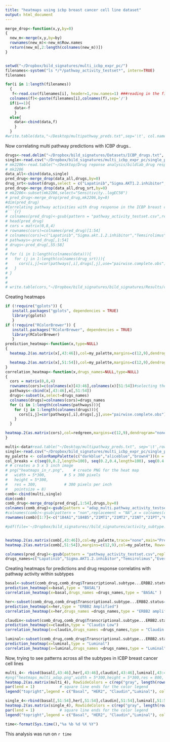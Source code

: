 ```yaml
---
title: "heatmaps using icbp breast cancer cell line dataset"
output: html_document
---
```


```r
merge_drop<-function(x,y,by=0)
{
  new_m<-merge(x,y,by=by)
  rownames(new_m)<-new_m$Row.names
  return(new_m[,2:length(colnames(new_m))])
}


setwd("~/Dropbox/bild_signatures/multi_icbp_expr_pc/")
filenames<-system("ls */*/pathway_activity_testset*", intern=TRUE)
filenames

for(i in 1:length(filenames))
  {
   f<-read.csv(filenames[i], header=1,row.names=1) ###reading in the filess one at a time
  colnames(f)<-paste(filenames[i],colnames(f),sep='/')
  if(i==1){
    data<-f
    }
  else{
    data<-cbind(data,f)
    }
  }
#write.table(data,"~/Desktop/multipathway_preds.txt",sep='\t', col.names = NA,quote=F)
```

Now correlating multi pathway predictions with ICBP drugs..
```r
drugs<-read.delim("~/Dropbox/bild_signatures/Datasets/ICBP_drugs.txt", header=1, sep='\t',row.names=1)
single<-read.csv("~/Dropbox/bild_signatures/multi_icbp_expr_pc/single_pathway_results.csv", row.names=1,header=1)
# mk2206<-read.table("~/Desktop/Drug reponse analysis/bildlab_drug response/mk2206.txt",sep='\t',row.names=1,header=1)
# mk2206
data_all<-cbind(data,single)
pred_drug<-merge_drop(data_all,drugs,by=0)
drug_srt<-subset(drugs,select = c("Lapatinib","Sigma.AKT1.2.inhibitor","Temsirolimus","Everolimus"))
pred_drug<-merge_drop(data_all,drug_srt,by=0)
# mk2206<-subset(mk2206,select="Sensitivity..logEC50")
# pred_drug<-merge_drop(pred_drug,mk2206,by=0)
#dim(pred_drug)
#Correlating pathway activities with drug response in the ICBP breast cancer cell lines
#```{r}
# colnames(pred_drug)<-gsub(pattern = "pathway_activity_testset.csv",replacement = "",x = colnames(pred_drug))
# head(pred_drug)
# cors = matrix(0,8,4)
# rownames(cors)=colnames(pred_drug)[1:54]
# colnames(cors)=c("Lapatinib","Sigma.akt.1.2.inhibitor","Temsirolimus","Everolimus")
# pathways<-pred_drug[,1:54]
# drugs<-pred_drug[,55:58]
# 
# for (i in 1:length(colnames(data))){
#   for (j in 1:length(colnames(drug_srt))){
#     cors[i,j]=cor(pathways[,i],drugs[,j],use="pairwise.complete.obs")
#   }
# }
# 
# 
# write.table(cors,"~/Dropbox/bild_signatures/bild_signatures/Results/cor_mat_lapatinib_sigma_akt_ever_temsirolimus.txt",sep = '\t',col.names = NA,quote=F)

```


Creating heatmaps
```r

if (!require("gplots")) {
   install.packages("gplots", dependencies = TRUE)
   library(gplots)
   }
if (!require("RColorBrewer")) {
   install.packages("RColorBrewer", dependencies = TRUE)
   library(RColorBrewer)
   }
prediction_heatmap<-function(x,type=NULL)
{
  heatmap.2(as.matrix(x[,43:46]),col=my_palette,margins=c(12,9),dendrogram="none", trace="none",main=paste(type,"Multi Adap Pathway","Activation Status",sep = "\n"),Rowv = NULL, Colv = NULL,cellnote = round(x[,43:46],digits = 2),notecol = 'black',density.info = "none",scale = 'row')

  heatmap.2(as.matrix(x[,51:54]),col=my_palette,margins=c(12,9),dendrogram="none",Rowv = NULL, Colv = NULL, trace="none",main=paste(type,"Single Adap Pathway"," Activation Status",sep = "\n"),cellnote = round(x[,51:54],digits = 2),notecol = 'black',density.info = 'none',scale = 'row')
}
correlation_heatmap<-function(x,drugs_names=NULL,type=NULL)
{
  cors = matrix(0,8,4)
  rownames(cors)=c(colnames(x)[43:46],colnames(x)[51:54])#selecting the adaptive multipathway and single pathway prediction columns
  pathways<-cbind(x[,43:46],x[,51:54])
  drugs<-subset(x,select=drugs_names)
  colnames(drugs)=colnames(cors)=drugs_names
  for (i in 1:length(colnames(pathways))){
    for (j in 1:length(colnames(drugs))){
      cors[i,j]=cor(pathways[,i],drugs[,j],use="pairwise.complete.obs")
    }
  }

heatmap.2(as.matrix(cors),col=redgreen,margins=c(12,9),dendrogram="none",Rowv = NULL, Colv = NULL, trace="none",main=paste("Correlations of predicted ","pathway activation with"," drug response in",type,sep='\n '),cellnote = round(cors,digits = 2),notecol = 'black',density.info = 'none')
}

multi<-data#read.table("~/Desktop/multipathway_preds.txt", sep='\t',row.names=1,header=1)
single<-read.csv("~/Dropbox/bild_signatures/multi_icbp_expr_pc/single_pathway_results.csv", row.names=1,header=1)
my_palette <- colorRampPalette(c("darkblue","aliceblue","brown4"))(n = 299)
col_breaks = c(seq(0,0.2,length=100), seq(0.2,0.4,length=100), seq(0.4,1,length=100)) 
# # creates a 5 x 5 inch image
# png("heatmaps_in_r.png",    # create PNG for the heat map        
#   width = 5*300,        # 5 x 300 pixels
#   height = 5*300,
#   res = 300,            # 300 pixels per inch
#   pointsize = 8)  
comb<-cbind(multi,single)
dim(comb)
comb_drug<-merge_drop(pred_drug[,1:54],drugs,by=0)
colnames(comb_drug)<-gsub(pattern = "adap_multi.pathway_activity_testset.csv",replacement = "A",x = colnames(comb_drug))
#colnames(comb)<-gsub(pattern = "non",replacement = "NA",x = colnames(comb))
rownames(comb)[1:7]<-c("184A1","184B5","21MT1","21MT2","21NT","21PT","600MPE")

#pdf(file='~/Dropbox/bild_signatures//bild_signatures/activity_subtype.pdf')


heatmap.2(as.matrix(comb[,43:46]),col=my_palette,trace="none",main="Predicted Multipathway Adaptive Activity",margins=c(12,9),Rowv =F,Colv=F,dendrogram="none",ylab="ICBP Cell lines",breaks = col_breaks)
heatmap.2(as.matrix(comb[,51:54]),margins=c(12,9),col=my_palette, Rowv=F,Colv=F,dendrogram="none",trace="none",main="Predicted Single Pathway Activity",ylab="ICBP Cell lines",scale = "row")

colnames(pred_drug)<-gsub(pattern = "pathway_activity_testset.csv",replacement = "",x = colnames(pred_drug))
drugs_names=c("Lapatinib","Sigma.AKT1.2.inhibitor","Temsirolimus","Everolimus")

```
Creating  heatmaps for predictions and drug response correlatins with pathway activity within subtypes

```r
basal<-subset(comb_drug,comb_drug$Transcriptional.subtype...ERBB2.status=="Basal")
prediction_heatmap(x=basal,type = "BASAL")
correlation_heatmap(x=basal,drugs_names =drugs_names,type = "BASAL" )

her<-subset(comb_drug,comb_drug$Transcriptional.subtype...ERBB2.status=="ERBB2-amp"|comb_drug$Transcriptional.subtype...ERBB2.status=="ERBB2Amp")
prediction_heatmap(x=her,type = "ERBB2 Amplified")
correlation_heatmap(x=her,drugs_names =drugs_names,type = "ERBB2 amplified" )

claudin<-subset(comb_drug,comb_drug$Transcriptional.subtype...ERBB2.status=="Claudin-low")
prediction_heatmap(x=claudin,type = "Claudin Low")
correlation_heatmap(x=claudin,drugs_names =drugs_names,type = "Claudin Low" )###no variance in lapatinib drug response correlation cannot be determined

luminal<-subset(comb_drug,comb_drug$Transcriptional.subtype...ERBB2.status=="Luminal")
prediction_heatmap(x=luminal,type = "Luminal")
correlation_heatmap(x=luminal,drugs_names =drugs_names,type = "Luminal" )###no variance in lapatinib drug response correlation cannot be determined
```
Now, trying to see patterns across all the subtypes in ICBP breast cancer cell lines
```r
multi_4<- rbind(basal[,43:46],her[,43:46],claudin[,43:46],luminal[,43:46])
#png("heatmaps_multi_adap.png",width = 5*300,height = 5*300,res = 800, pointsize = 8)  
heatmap.2(as.matrix(multi_4), RowSideColors = c(rep("gray", length(rownames(basal))),rep("blue", length(rownames(her))),rep("black", length(rownames(claudin))),rep("green",length(rownames(luminal)))),col=my_palette,dendrogram="none", trace="none",margins=c(12,9),main="Multi Preds within Subtypes",scale='row',Rowv=F,Colv=F)
par(lend = 1)           # square line ends for the color legend
legend("topright",legend = c("Basal", "HER2", "Claudin","Luminal"), col = c("gray", "blue", "black","green"),  lty= 1,lwd = 10)

single_4<-rbind(basal[,51:54],her[,51:54],claudin[,51:54],luminal[,51:54])
heatmap.2(as.matrix(single_4), RowSideColors = c(rep("gray", length(rownames(basal))),rep("blue", length(rownames(her))),rep("black", length(rownames(claudin))),rep("green",length(rownames(luminal)))),col=my_palette,dendrogram="none", trace="none",margins=c(12,9),main="Single Preds within Subtypes",scale="row",Rowv=F,Colv=F)
par(lend = 1)           # square line ends for the color legend
legend("topright",legend = c("Basal", "HER2", "Claudin","Luminal"), col = c("gray", "blue", "black","green"),  lty =  1,lwd = 10)


```

```r
time<-format(Sys.time(),"%a %b %d %X %Y")
```
This analysis was run on `r time` 

